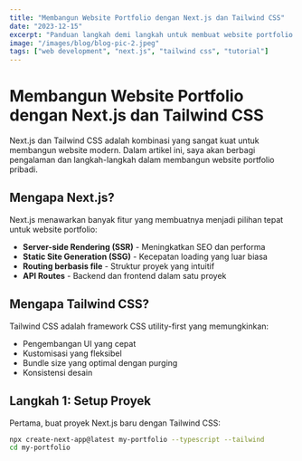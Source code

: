 ```yaml
---
title: "Membangun Website Portfolio dengan Next.js dan Tailwind CSS"
date: "2023-12-15"
excerpt: "Panduan langkah demi langkah untuk membuat website portfolio yang menarik menggunakan Next.js dan Tailwind CSS."
image: "/images/blog/blog-pic-2.jpeg"
tags: ["web development", "next.js", "tailwind css", "tutorial"]
---
```


# Membangun Website Portfolio dengan Next.js dan Tailwind CSS

Next.js dan Tailwind CSS adalah kombinasi yang sangat kuat untuk membangun website modern. Dalam artikel ini, saya akan berbagi pengalaman dan langkah-langkah dalam membangun website portfolio pribadi.

## Mengapa Next.js?

Next.js menawarkan banyak fitur yang membuatnya menjadi pilihan tepat untuk website portfolio:

- **Server-side Rendering (SSR)** - Meningkatkan SEO dan performa
- **Static Site Generation (SSG)** - Kecepatan loading yang luar biasa
- **Routing berbasis file** - Struktur proyek yang intuitif
- **API Routes** - Backend dan frontend dalam satu proyek

## Mengapa Tailwind CSS?

Tailwind CSS adalah framework CSS utility-first yang memungkinkan:

- Pengembangan UI yang cepat
- Kustomisasi yang fleksibel
- Bundle size yang optimal dengan purging
- Konsistensi desain

## Langkah 1: Setup Proyek

Pertama, buat proyek Next.js baru dengan Tailwind CSS:

```bash
npx create-next-app@latest my-portfolio --typescript --tailwind
cd my-portfolio

